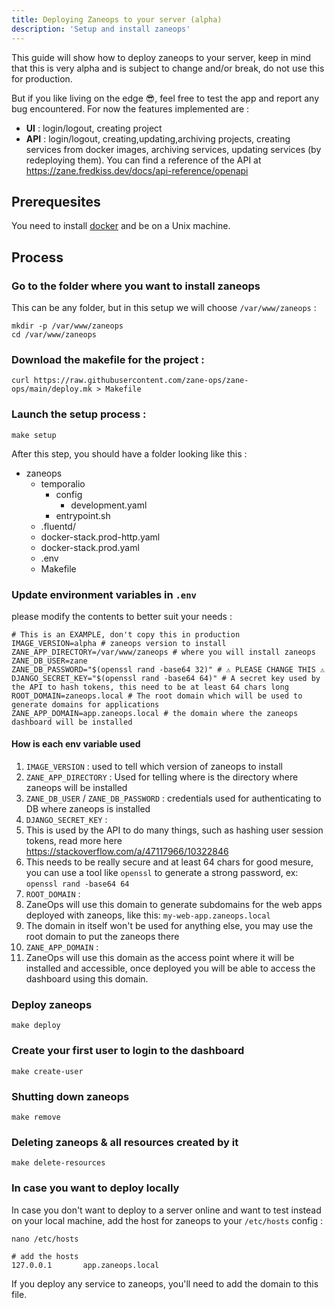 ```yaml
---
title: Deploying Zaneops to your server (alpha)
description: 'Setup and install zaneops'
---
```


This guide will show how to deploy zaneops to your server, keep in mind that this is very alpha and is subject to change
and/or break, do not use this for production.

But if you like living on the edge 😎, feel free to test the app and report any bug encountered.
For now the features implemented are :

- **UI** : login/logout, creating project
- **API** : login/logout, creating,updating,archiving projects, creating services from docker images, archiving services,
updating services (by redeploying them). You can find a reference of the API
at https://zane.fredkiss.dev/docs/api-reference/openapi

## Prerequesites

You need to install [docker](https://docs.docker.com/engine/install/) and be on a Unix machine.

## Process

### Go to the folder where you want to install zaneops

This can be any folder, but in this setup we will choose `/var/www/zaneops` :

```shell
mkdir -p /var/www/zaneops 
cd /var/www/zaneops
```

### Download the makefile for the project :

```shell
curl https://raw.githubusercontent.com/zane-ops/zane-ops/main/deploy.mk > Makefile
```

### Launch the setup process :

```shell
make setup
```

After this step, you should have a folder looking like this :


<FileTree>

- zaneops
    - temporalio
        - config
            - development.yaml
        - entrypoint.sh
    - .fluentd/
    - docker-stack.prod-http.yaml
    - docker-stack.prod.yaml
    - .env
    - Makefile

</FileTree>

### Update environment variables in `.env`

please modify the contents to better suit your needs :

```shell
# This is an EXAMPLE, don't copy this in production
IMAGE_VERSION=alpha # zaneops version to install
ZANE_APP_DIRECTORY=/var/www/zaneops # where you will install zaneops 
ZANE_DB_USER=zane
ZANE_DB_PASSWORD="$(openssl rand -base64 32)" # ⚠️ PLEASE CHANGE THIS ⚠️
DJANGO_SECRET_KEY="$(openssl rand -base64 64)" # A secret key used by the API to hash tokens, this need to be at least 64 chars long
ROOT_DOMAIN=zaneops.local # The root domain which will be used to generate domains for applications
ZANE_APP_DOMAIN=app.zaneops.local # the domain where the zaneops dashboard will be installed 
```

#### How is each env variable used

1. `IMAGE_VERSION` : used to tell which version of zaneops to install
2. `ZANE_APP_DIRECTORY` : Used for telling where is the directory where zaneops will be installed
3. `ZANE_DB_USER` / `ZANE_DB_PASSWORD` : credentials used for authenticating to DB where zaneops is installed
4. `DJANGO_SECRET_KEY` :
 1. This is used by the API to do many things, such as hashing user session tokens, read more
here  https://stackoverflow.com/a/47117966/10322846
 2. This needs to be really secure and at least 64 chars for good mesure, you can use a tool
like `openssl`
to generate a strong password, ex: `openssl rand -base64 64`
5. `ROOT_DOMAIN` :
 1. ZaneOps will use this domain to generate subdomains for the web apps deployed with zaneops, like
this: `my-web-app.zaneops.local`
 2. The domain in itself won't be used for anything else, you may use the root domain to put the zaneops there
6. `ZANE_APP_DOMAIN` :
 1. ZaneOps will use this domain as the access point where it will be installed and accessible, once deployed you
will be able to access the dashboard using this domain.

### Deploy zaneops

```shell
make deploy
```

### Create your first user to login to the dashboard

```shell
make create-user
```

### Shutting down zaneops

```shell
make remove
```

### Deleting zaneops & all resources created by it

```shell
make delete-resources
```

### In case you want to deploy locally

In case you don't want to deploy to a server online and want to test instead
on your local machine, add the host for zaneops to your `/etc/hosts` config :

```shell
nano /etc/hosts

# add the hosts
127.0.0.1       app.zaneops.local
```

If you deploy any service to zaneops, you'll need to add the domain to this file.